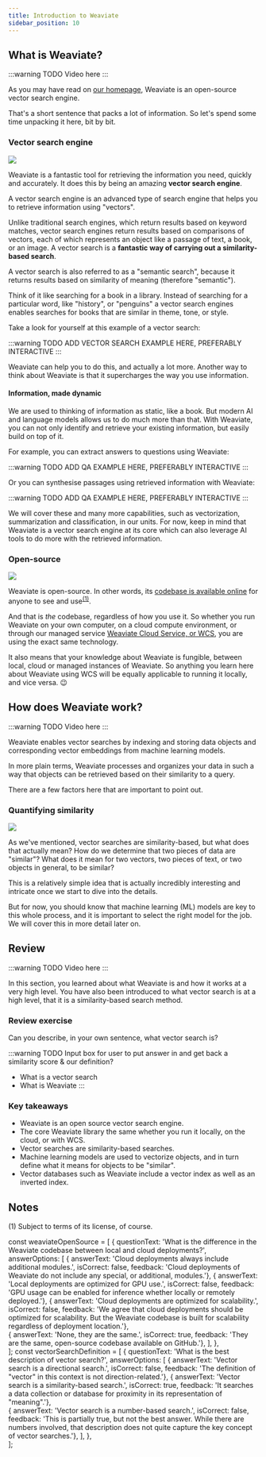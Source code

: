 ```yaml
---
title: Introduction to Weaviate
sidebar_position: 10
---
```


## What is Weaviate?

:::warning TODO
Video here
:::

As you may have read on [our homepage](https://weaviate.io/), Weaviate is an open-source vector search engine. 

That's a short sentence that packs a lot of information. So let's spend some time unpacking it here, bit by bit.

### Vector search engine

![](../../tmp_images/person_holding_a_magnifying_glass_in_front_of_a_big_pile_of_numbers_1.jpg)

Weaviate is a fantastic tool for retrieving the information you need, quickly and accurately. It does this by being an amazing **vector search engine**.

A vector search engine is an advanced type of search engine that helps you to retrieve information using "vectors". 

Unlike traditional search engines, which return results based on keyword matches, vector search engines return results based on comparisons of vectors, each of which represents an object like a passage of text, a book, or an image. A vector search is a **fantastic way of carrying out a similarity-based search**. 

A vector search is also referred to as a "semantic search", because it returns results based on similarity of meaning (therefore "semantic").

Think of it like searching for a book in a library. Instead of searching for a particular word, like "history", or "penguins" a vector search engines enables searches for books that are similar in theme, tone, or style.

Take a look for yourself at this example of a vector search:

:::warning TODO
ADD VECTOR SEARCH EXAMPLE HERE, PREFERABLY INTERACTIVE
:::

Weaviate can help you to do this, and actually a lot more. Another way to think about Weaviate is that it supercharges the way you use information. 

#### Information, made dynamic

We are used to thinking of information as static, like a book. But modern AI and language models allows us to do much more than that. With Weaviate, you can not only identify and retrieve your existing information, but easily build on top of it.

For example, you can extract answers to questions using Weaviate:

:::warning TODO
ADD QA EXAMPLE HERE, PREFERABLY INTERACTIVE
:::

Or you can synthesise passages using retrieved information with Weaviate:

:::warning TODO
ADD QA EXAMPLE HERE, PREFERABLY INTERACTIVE
:::

We will cover these and many more capabilities, such as vectorization, summarization and classification, in our units. For now, keep in mind that Weaviate is a vector search engine at its core which can also leverage AI tools to do more with the retrieved information.

### Open-source

![](../../tmp_images/a_crowd_looking_at_many_many_lines_of_computer_code_1.jpg)

Weaviate is open-source. In other words, its [codebase is available online](https://github.com/weaviate/weaviate) for anyone to see and use<sup>[(1)](#1)</sup>. 

And that is *the* codebase, regardless of how you use it. So whether you run Weaviate on your own computer, on a cloud compute environment, or through our managed service [Weaviate Cloud Service, or WCS](https://console.weaviate.io/), you are using the exact same technology.

It also means that your knowledge about Weaviate is fungible, between local, cloud or managed instances of Weaviate. So anything you learn here about Weaviate using WCS will be equally applicable to running it locally, and vice versa. 😉

<Quiz questions={weaviateOpenSource} />

<Quiz questions={vectorSearchDefinition} />

## How does Weaviate work?

:::warning TODO
Video here
:::

Weaviate enables vector searches by indexing and storing data objects and corresponding vector embeddings from machine learning models. 

In more plain terms, Weaviate processes and organizes your data in such a way that objects can be retrieved based on their similarity to a query. 

There are a few factors here that are important to point out.

### Quantifying similarity

![](../../tmp_images/confused_person_holding_documents_on_either_hand_0.jpg)

As we've mentioned, vector searches are similarity-based, but what does that actually mean? How do we determine that two pieces of data are "similar"? What does it mean for two vectors, two pieces of text, or two objects in general, to be similar?

This is a relatively simple idea that is actually incredibly interesting and intricate once we start to dive into the details. 

But for now, you should know that machine learning (ML) models are key to this whole process, and it is important to select the right model for the job. We will cover this in more detail later on. 

## Review

:::warning TODO
Video here
:::

In this section, you learned about what Weaviate is and how it works at a very high level. You have also been introduced to what vector search is at a high level, that it is a similarity-based search method. 

### Review exercise

Can you describe, in your own sentence, what vector search is?

:::warning TODO
Input box for user to put answer in and get back a similarity score & our definition?
- What is a vector search
- What is Weaviate
:::

### Key takeaways

- Weaviate is an open source vector search engine.
- The core Weaviate library the same whether you run it locally, on the cloud, or with WCS.
- Vector searches are similarity-based searches.
- Machine learning models are used to vectorize objects, and in turn define what it means for objects to be "similar".
- Vector databases such as Weaviate include a vector index as well as an inverted index.

## Notes
<a name="1"></a>(1) Subject to terms of its license, of course.

const weaviateOpenSource = [
  {
    questionText: 'What is the difference in the Weaviate codebase between local and cloud deployments?',
    answerOptions: [
      { answerText: 'Cloud deployments always include additional modules.', isCorrect: false, feedback: 'Cloud deployments of Weaviate do not include any special, or additional, modules.'},
      { answerText: 'Local deployments are optimized for GPU use.', isCorrect: false, feedback: 'GPU usage can be enabled for inference whether locally or remotely deployed.'},
      { answerText: 'Cloud deployments are optimized for scalability.', isCorrect: false, feedback: 'We agree that cloud deployments should be optimized for scalability. But the Weaviate codebase is built for scalability regardless of deployment location.'},      
      { answerText: 'None, they are the same.', isCorrect: true, feedback: 'They are the same, open-source codebase available on GitHub.'},
    ],
  },     
];
const vectorSearchDefinition = [
  {
    questionText: 'What is the best description of vector search?',
    answerOptions: [
      { answerText: 'Vector search is a directional search.', isCorrect: false, feedback: 'The definition of "vector" in this context is not direction-related.'},
      { answerText: 'Vector search is a similarity-based search.', isCorrect: true, feedback: 'It searches a data collection or database for proximity in its representation of "meaning".'},   
      { answerText: 'Vector search is a number-based search.', isCorrect: false, feedback: 'This is partially true, but not the best answer. While there are numbers involved, that description does not quite capture the key concept of vector searches.'},
    ],
  },     
];
